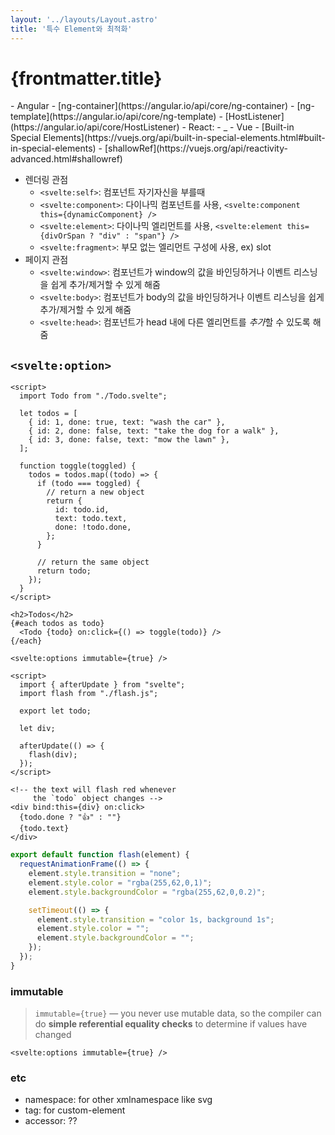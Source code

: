 ```yaml
---
layout: '../layouts/Layout.astro'
title: '특수 Element와 최적화'
---
```



# {frontmatter.title}

<Compare>
- Angular
    - [ng-container](https://angular.io/api/core/ng-container)
    - [ng-template](https://angular.io/api/core/ng-template)
    - [HostListener](https://angular.io/api/core/HostListener)
- React: 
    - _
- Vue
    - [Built-in Special Elements](https://vuejs.org/api/built-in-special-elements.html#built-in-special-elements)
    - [shallowRef](https://vuejs.org/api/reactivity-advanced.html#shallowref)
</Compare>

- 렌더링 관점
  - `<svelte:self>`: 컴포넌트 자기자신을 부를때
  - `<svelte:component>`: 다이나믹 컴포넌트를 사용, `<svelte:component this={dynamicComponent} />`
  - `<svelte:element>`: 다이나믹 엘리먼트를 사용, `<svelte:element this={divOrSpan ? "div" : "span"} />`
  - `<svelte:fragment>`: 부모 없는 엘리먼트 구성에 사용, ex) slot
- 페이지 관점
  - `<svelte:window>`: 컴포넌트가 window의 값을 바인딩하거나 이벤트 리스닝을 쉽게 추가/제거할 수 있게 해줌
  - `<svelte:body>`: 컴포넌트가 body의 값을 바인딩하거나 이벤트 리스닝을 쉽게 추가/제거할 수 있게 해줌
  - `<svelte:head>`: 컴포넌트가 head 내에 다른 엘리먼트를 *추가*할 수 있도록 해줌

## `<svelte:option>`

<ComponentAndCode>
<App slot='component' client:load />

```svelte
<script>
  import Todo from "./Todo.svelte";

  let todos = [
    { id: 1, done: true, text: "wash the car" },
    { id: 2, done: false, text: "take the dog for a walk" },
    { id: 3, done: false, text: "mow the lawn" },
  ];

  function toggle(toggled) {
    todos = todos.map((todo) => {
      if (todo === toggled) {
        // return a new object
        return {
          id: todo.id,
          text: todo.text,
          done: !todo.done,
        };
      }

      // return the same object
      return todo;
    });
  }
</script>

<h2>Todos</h2>
{#each todos as todo}
  <Todo {todo} on:click={() => toggle(todo)} />
{/each}
```

```svelte
<svelte:options immutable={true} />

<script>
  import { afterUpdate } from "svelte";
  import flash from "./flash.js";

  export let todo;

  let div;

  afterUpdate(() => {
    flash(div);
  });
</script>

<!-- the text will flash red whenever
     the `todo` object changes -->
<div bind:this={div} on:click>
  {todo.done ? "👍" : ""}
  {todo.text}
</div>
```

```js
export default function flash(element) {
  requestAnimationFrame(() => {
    element.style.transition = "none";
    element.style.color = "rgba(255,62,0,1)";
    element.style.backgroundColor = "rgba(255,62,0,0.2)";

    setTimeout(() => {
      element.style.transition = "color 1s, background 1s";
      element.style.color = "";
      element.style.backgroundColor = "";
    });
  });
}
```
</ComponentAndCode>


### immutable

> `immutable={true}` — you never use mutable data, so the compiler can do **simple referential equality checks** to determine if values have changed

```svelte
<svelte:options immutable={true} />
```

### etc

- namespace: for other xmlnamespace like svg
- tag: for custom-element
- accessor: ??